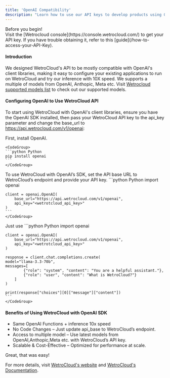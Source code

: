 ---
title: 'OpenAI Compatibility'
description: "Learn how to use our API keys to develop products using OpenAI SDK"
---
<Note>
Before you begin!<br />
Visit the [Wetrocloud console](https://console.wetrocloud.com/) to get your API key. If you have trouble obtaining it, refer to this [guide](/how-to-access-your-API-Key). 
</Note>


#### Introduction 
We designed WetroCloud's API to be mostly compatible with OpenAI's client libraries, making it easy to configure your existing applications to run on WetroCloud and try our inference with 10X speed.
We supports a multiple of models from OpenAI, Anthopic, Meta etc. Visit [Wetrocloud supported models list](/endpoint-explanations/models) to check out our supported models.


#### Configuring OpenAI to Use WetroCloud API
To start using WetroCloud with OpenAI's client libraries, ensure you have the OpenAI SDK installed, then pass your WetroCloud API key to the api_key parameter and change the base_url to https://api.wetrocloud.com/v1/openai:

<Steps>
  <Step title="Install OpenAI SDK">
    First, install OpenAI.
    
    <CodeGroup>
    ```python Python
    pip install openai
    ```
    </CodeGroup>
  </Step>

  <Step title="Configuration">
    To use WetroCloud with OpenAI’s SDK, set the API base URL to WetroCloud’s endpoint and provide your API key.
    <CodeGroup>
    ```python Python
    import openai

    client = openai.OpenAI(
        base_url="https://api.wetrocloud.com/v1/openai",
        api_key="<wetrotcloud_api_key>"
    )
    ```
    </CodeGroup>
  </Step>
  <Step title="Example: Text Completion">
    Just use
    <CodeGroup>
    ```python Python
    import openai

    client = openai.OpenAI(
        base_url="https://api.wetrocloud.com/v1/openai",
        api_key="<wetrotcloud_api_key>"
    )

    response = client.chat.completions.create(
    model="llama-3.3-70b",
    messages=[
            {"role": "system", "content": "You are a helpful assistant."},
            {"role": "user", "content": "What is WetroCloud?"}
        ]
    )

    print(response["choices"][0]["message"]["content"])
    ```
    </CodeGroup>
  </Step>
</Steps>

#### Benefits of Using WetroCloud with OpenAI SDK 
- Same OpenAI Functions + inference 10x speed 
- No Code Changes – Just update api_base to WetroCloud’s endpoint.
- Access to multiple model – Use latest models from OpenAI,Anthopic,Meta etc. with WetroCloud’s API key.
- Scalable & Cost-Effective – Optimized for performance at scale.


Great, that was easy!

For more details, visit [WetroCloud's website](https://wetrocloud.com/) and [WetroCloud's Documentation](https://docs.wetrocloud.com/).